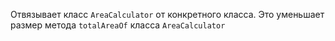 Отвязывает класс `AreaCalculator` от конкретного класса. Это уменьшает размер метода `totalAreaOf` класса `AreaCalculator`
